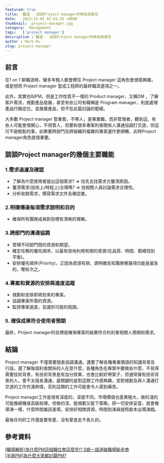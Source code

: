 ```yaml
---
featured: true
title:  職涯 - 談談Project manager的角色與責任
date:   2023-12-02 01:01:35 +0800
thumbnail:  project-manager.jpg
category:  Management
tags:   ['project manager']
description : 職涯 - 談談Project manager的角色與責任
author : Mark Ku
slug: project-manager
---
```


## 前言
在1 on 1 聊職涯時，蠻多年輕人都會嚮往 Project manager 這角色會很感興趣，或是想把 Project manager 當成工程師的最終職涯選項之一。  

此外，其實也叫PM，但是工作性質不一樣的 Product manager，又稱DM ，了解客戶需求，規劃產品發展，甚至有些公司有職稱是 Program manager，則是處理產品行銷定位，並推廣產品，但不在此篇討論的範疇。  

大多數 Project manager 管專案，不帶人，是專業職，而非管理者，聽到這，有些人可能會很開心，不用管人，但要和很多專案利害關係人溝通協調打交道，但這可不是輕鬆的事，如果要跨部門及跨組織的複雜的專案運作更順暢，此時Project manager角色就很重要。  

## 談談Project manager的幾個主要職能
### 1.需求過濾及確認
- 了解為什麼使用者提出這個需求? => 找先去找需求方釐清原因。
- 釐清需求(技術上/時程上)合理嗎? => 找相關人員討論需求合理性。
- 分析收斂需求，撰寫需求文件及確認書。

### 2.明確傳達每項需求說明和目的
- 確保所有團隊成員對目標有清晰的理解。

### 3.跨部門的溝通協調
- 管理不同部門間的資源和期望。
- 確定任務的優先順序，以最有效地利用有限的資源(在品質、時間、範疇找到平衡)。
- 安排優先順序(Priority)，正因為資源有限，請明確告知團隊哪幾項功能是最急的，哪些次之。

### 4.專案和資源的安排與進度追蹤
- 規劃和安排即將到來的專案。
- 協調專案所需的資源。
- 監控專案進度，並識別可能的瓶頸。

### 5. 確保成果符合使用者預期
最終，Project manager的目標是確保專案的結果符合利利害相關人預期和需求。

## 結論
Project manager 不僅需要擅長協調溝通，還要了解各種專業領語的知識背景及行話，還了解每個利害關係的人在意什麼，各種角色在專案中要做些什麼，不見得需要技術背景，有技術背景是有加分效果，也會比較好帶案子，但通常擁有技術背景的人，會不太擅長溝通，最關鍵的是對這類工作感興趣，並對規劃及與人溝通打交道的工作充滿熱情，否則這類的工作可能會令人感到痛苦。    

Project manager工作是很有深度的，深度不同，市場價值也差異極大，做的淺的可能像總機或高級助理，但做的深，能規劃又能下策略，把一切安排妥當，就會像導演一樣，什麼時間誰該進場，安排好相關資源，時間到演員就照劇本出場演戲。  
 
最後任何的工作還是要有愛，沒有愛是走不長久的。

## 參考資料
[[職場解析]為什麼PM這個職位會這麼夯⁉️ S姐一語道破職場秘辛😎](https://www.youtube.com/watch?v=hAUk3JPshKg)  
[[半熟PM]為什麼大家都討厭PM?](https://www.dcard.tw/f/job/p/239892893)

